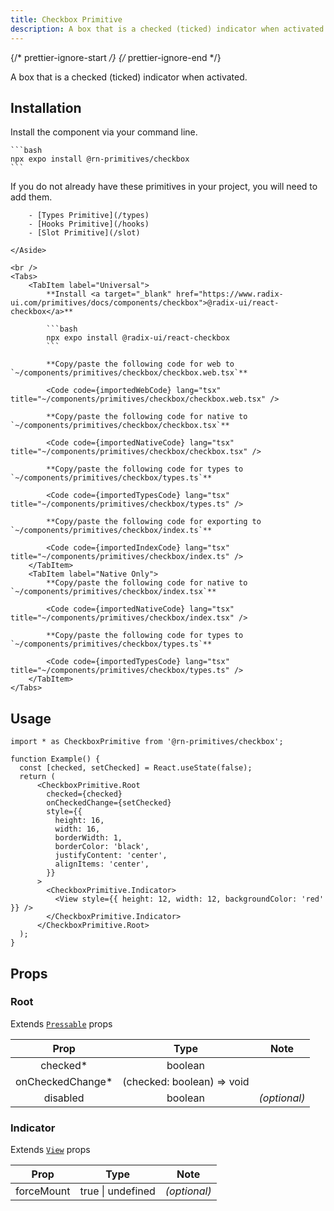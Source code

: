 ```yaml
---
title: Checkbox Primitive
description: A box that is a checked (ticked) indicator when activated.
---
```


{/* prettier-ignore-start */}
{/* prettier-ignore-end */}



A box that is a checked (ticked) indicator when activated.

## Installation

<Tabs>
  <TabItem label="NPM">

  Install the component via your command line.

    ```bash
    npx expo install @rn-primitives/checkbox
    ```

  </TabItem>
  <TabItem label="Manual">
    <Aside title="Uses shared primitives">
        If you do not already have these primitives in your project, you will need to add them.

        - [Types Primitive](/types)
        - [Hooks Primitive](/hooks)
        - [Slot Primitive](/slot)

    </Aside>

    <br />
    <Tabs>
        <TabItem label="Universal">
            **Install <a target="_blank" href="https://www.radix-ui.com/primitives/docs/components/checkbox">@radix-ui/react-checkbox</a>**

            ```bash
            npx expo install @radix-ui/react-checkbox
            ```

            **Copy/paste the following code for web to  `~/components/primitives/checkbox/checkbox.web.tsx`**

            <Code code={importedWebCode} lang="tsx" title="~/components/primitives/checkbox/checkbox.web.tsx" />

            **Copy/paste the following code for native to  `~/components/primitives/checkbox/checkbox.tsx`**

            <Code code={importedNativeCode} lang="tsx" title="~/components/primitives/checkbox/checkbox.tsx" />

            **Copy/paste the following code for types to  `~/components/primitives/checkbox/types.ts`**

            <Code code={importedTypesCode} lang="tsx" title="~/components/primitives/checkbox/types.ts" />

            **Copy/paste the following code for exporting to  `~/components/primitives/checkbox/index.ts`**

            <Code code={importedIndexCode} lang="tsx" title="~/components/primitives/checkbox/index.ts" />
        </TabItem>
        <TabItem label="Native Only">
            **Copy/paste the following code for native to  `~/components/primitives/checkbox/index.tsx`**

            <Code code={importedNativeCode} lang="tsx" title="~/components/primitives/checkbox/index.tsx" />

            **Copy/paste the following code for types to  `~/components/primitives/checkbox/types.ts`**

            <Code code={importedTypesCode} lang="tsx" title="~/components/primitives/checkbox/types.ts" />
        </TabItem>
    </Tabs>
  </TabItem>
</Tabs>

## Usage

```tsx
import * as CheckboxPrimitive from '@rn-primitives/checkbox';

function Example() {
  const [checked, setChecked] = React.useState(false);
  return (
      <CheckboxPrimitive.Root
        checked={checked}
        onCheckedChange={setChecked}
        style={{
          height: 16,
          width: 16,
          borderWidth: 1,
          borderColor: 'black',
          justifyContent: 'center',
          alignItems: 'center',
        }}
      >
        <CheckboxPrimitive.Indicator>
          <View style={{ height: 12, width: 12, backgroundColor: 'red' }} />
        </CheckboxPrimitive.Indicator>
      </CheckboxPrimitive.Root>
  );
}
```

## Props

### Root

Extends [`Pressable`](https://reactnative.dev/docs/pressable#props) props

|       Prop        |            Type            |     Note     |
| :---------------: | :------------------------: | :----------: |
|     checked\*     |          boolean           |              |
| onCheckedChange\* | (checked: boolean) => void |              |
|     disabled      |          boolean           | _(optional)_ |

### Indicator

Extends [`View`](https://reactnative.dev/docs/view#props) props

|    Prop    |       Type        |     Note     |
| :--------: | :---------------: | :----------: |
| forceMount | true \| undefined | _(optional)_ |

